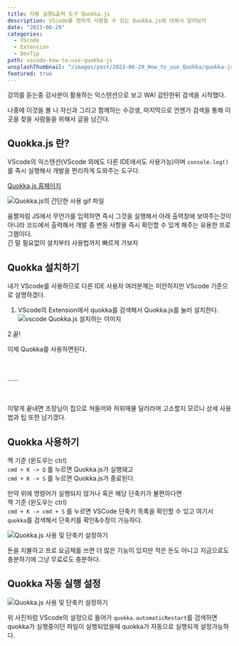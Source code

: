 ```yaml
---
title: 자동 실행&출력 도구 Quokka.js
description: VScode를 편하게 사용할 수 있는 Quokka.js에 대해서 알아보자
date: "2023-06-29"
categories:
  - VScode
  - Extension
  - DevTip
path: vscode-how-to-use-quokka-js
unsplashThumbnail: "/images/post/2023-06-29_How_to_use_Quokka/quokka-js-img.png"
featured: true
---
```


강의를 듣는중 강사분이 활용하는 익스텐션으로 보고 WA! 감탄한뒤 검색을 시작했다.

나중에 이것을 볼 나 자신과 그리고 함께하는 수강생, 마지막으로 언젠가 검색을 통해 이곳을 찾을 사람들을 위해서 글을 남긴다.

## Quokka.js 란?

VScode의 익스텐션(VScode 외에도 다른 IDE에서도 사용가능)이며 `console.log()`를 즉시 실행해서 개발을 편리하게 도와주는 도구다.

[Quokka.js 홈페이지](https://quokkajs.com/)

![Quokka.js의 간단한 사용 gif 파일](/images/post/2023-06-29_How_to_use_Quokka/quokka-js-introduction.gif)

움짤처럼 JS에서 무언가를 입력하면 즉시 그것을 실행해서 아래 출력창에 보여주는것이 아니라 코드에서 출력해서 개발 중 변동 사항을 즉시 확인할 수 있게 해주는 유용한 프로그램이다.  
긴 말 필요없이 설치부터 사용법까지 빠르게 가보자

## Quokka 설치하기

내가 VScode를 사용하므로 다른 IDE 사용자 여러분께는 미안하지만 VScode 기준으로 설명하겠다.

1. VScode의 Extension에서 quokka를 검색해서 Quokka.js를 눌러 설치한다.
   ![vscode Quokka.js 설치하는 이미지](/images/post/2023-06-29_How_to_use_Quokka/vscode-quokka-install.png)

2.끝!

이제 Quokka를 사용하면된다.

ㅤ

......

ㅤ

이렇게 끝내면 조장님이 집으로 쳐들어와 허위매물 딜러라며 고소할지 모르니 상세 사용법과 팁 또한 남기겠다.

## Quokka 사용하기

맥 기준 (윈도우는 ctrl)  
`cmd + K -> Q` 를 누르면 Quokka.js가 실행돼고  
`cmd + K -> S` 를 누르면 Quokka.js가 종료된다.

만약 위에 명령어가 실행되지 않거나 혹은 해당 단축키가 불편하다면  
맥 기준 (윈도우는 ctrl)  
`cmd + K -> cmd + S` 를 누르면 VSCode 단축키 목록을 확인할 수 있고 여기서 `quokka`를 검색해서 단축키를 확인&수정이 가능하다.

![Quokka.js 사용 및 단축키 설정하기](/images/post/2023-06-29_How_to_use_Quokka/vscode-quokka-js-start-setting.gif)

돈을 지불하고 프로 요금제를 쓰면 더 많은 기능이 있지만 적은 돈도 아니고 지금으로도 충분하기에 그냥 무료로도 충분하다.

## Quokka 자동 실행 설정

![Quokka.js 사용 및 단축키 설정하기](/images/post/2023-06-29_How_to_use_Quokka/quokka-js-automatic-restart.png)

위 사진처럼 VScode의 설정으로 들어가 `quokka.automaticRestart`를 검색하면 quokka가 실행중이던 파일이 실행되었을때 quokka가 자동으로 실행되게 설정가능하다.

ㅤ
